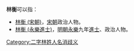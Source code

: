'''林衡'''可以指：
* [[林衡_(宋朝)|林衡 (宋朝)]]，[[宋朝|宋朝]]政治人物。
* [[林衡_(永樂進士)|林衡 (永樂進士)]]，[[明朝|明朝]][[永樂|永樂]]九年[[進士|進士]]、政治人物。
{{disambig}}

[[Category:二字林姓人名消歧义|Category:二字林姓人名消歧义]]